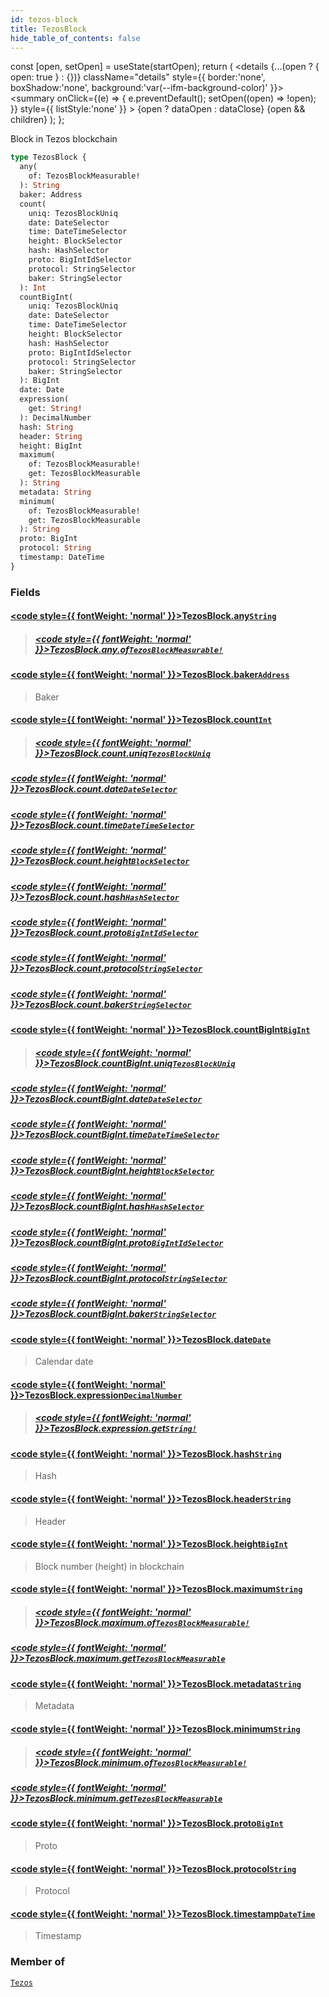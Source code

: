 ```yaml
---
id: tezos-block
title: TezosBlock
hide_table_of_contents: false
---
```







  const [open, setOpen] = useState(startOpen);
  return (
    <details {...(open ? { open: true } : {})} className="details" style={{ border:'none', boxShadow:'none', background:'var(--ifm-background-color)' }}>
      <summary
        onClick={(e) => {
          e.preventDefault();
          setOpen((open) => !open);
        }}
        style={{ listStyle:'none' }}
      >
      {open ? dataOpen : dataClose}
      </summary>
      {open && children}
    </details>
  );
};








Block in Tezos blockchain


```graphql
type TezosBlock {
  any(
    of: TezosBlockMeasurable!
  ): String
  baker: Address
  count(
    uniq: TezosBlockUniq
    date: DateSelector
    time: DateTimeSelector
    height: BlockSelector
    hash: HashSelector
    proto: BigIntIdSelector
    protocol: StringSelector
    baker: StringSelector
  ): Int
  countBigInt(
    uniq: TezosBlockUniq
    date: DateSelector
    time: DateTimeSelector
    height: BlockSelector
    hash: HashSelector
    proto: BigIntIdSelector
    protocol: StringSelector
    baker: StringSelector
  ): BigInt
  date: Date
  expression(
    get: String!
  ): DecimalNumber
  hash: String
  header: String
  height: BigInt
  maximum(
    of: TezosBlockMeasurable!
    get: TezosBlockMeasurable
  ): String
  metadata: String
  minimum(
    of: TezosBlockMeasurable!
    get: TezosBlockMeasurable
  ): String
  proto: BigInt
  protocol: String
  timestamp: DateTime
}
```




### Fields

#### [<code style={{ fontWeight: 'normal' }}>TezosBlock.<b>any</b></code>](#)<Bullet />[`String`](/docs/v1/graphql-reference/scalars/string) <Badge class="badge badge--secondary" text="scalar"/> 
> 
> 
> 
> ##### [<code style={{ fontWeight: 'normal' }}>TezosBlock.any.<b>of</b></code>](#)<Bullet />[`TezosBlockMeasurable!`](/docs/v1/graphql-reference/enums/tezos-block-measurable) <Badge class="badge badge--secondary" text="non-null"/> <Badge class="badge badge--secondary" text="enum"/> 
> 
> 
> 
> 

#### [<code style={{ fontWeight: 'normal' }}>TezosBlock.<b>baker</b></code>](#)<Bullet />[`Address`](/docs/v1/graphql-reference/objects/address) <Badge class="badge badge--secondary" text="object"/> 
> 
> 
> Baker
> 

#### [<code style={{ fontWeight: 'normal' }}>TezosBlock.<b>count</b></code>](#)<Bullet />[`Int`](/docs/v1/graphql-reference/scalars/int) <Badge class="badge badge--secondary" text="scalar"/> 
> 
> 
> 
> ##### [<code style={{ fontWeight: 'normal' }}>TezosBlock.count.<b>uniq</b></code>](#)<Bullet />[`TezosBlockUniq`](/docs/v1/graphql-reference/enums/tezos-block-uniq) <Badge class="badge badge--secondary" text="enum"/> 
> 
> 
> 
> 

##### [<code style={{ fontWeight: 'normal' }}>TezosBlock.count.<b>date</b></code>](#)<Bullet />[`DateSelector`](/docs/v1/graphql-reference/inputs/date-selector) <Badge class="badge badge--secondary" text="input"/> 
> 
> 
> 
> 

##### [<code style={{ fontWeight: 'normal' }}>TezosBlock.count.<b>time</b></code>](#)<Bullet />[`DateTimeSelector`](/docs/v1/graphql-reference/inputs/date-time-selector) <Badge class="badge badge--secondary" text="input"/> 
> 
> 
> 
> 

##### [<code style={{ fontWeight: 'normal' }}>TezosBlock.count.<b>height</b></code>](#)<Bullet />[`BlockSelector`](/docs/v1/graphql-reference/inputs/block-selector) <Badge class="badge badge--secondary" text="input"/> 
> 
> 
> 
> 

##### [<code style={{ fontWeight: 'normal' }}>TezosBlock.count.<b>hash</b></code>](#)<Bullet />[`HashSelector`](/docs/v1/graphql-reference/inputs/hash-selector) <Badge class="badge badge--secondary" text="input"/> 
> 
> 
> 
> 

##### [<code style={{ fontWeight: 'normal' }}>TezosBlock.count.<b>proto</b></code>](#)<Bullet />[`BigIntIdSelector`](/docs/v1/graphql-reference/inputs/big-int-id-selector) <Badge class="badge badge--secondary" text="input"/> 
> 
> 
> 
> 

##### [<code style={{ fontWeight: 'normal' }}>TezosBlock.count.<b>protocol</b></code>](#)<Bullet />[`StringSelector`](/docs/v1/graphql-reference/inputs/string-selector) <Badge class="badge badge--secondary" text="input"/> 
> 
> 
> 
> 

##### [<code style={{ fontWeight: 'normal' }}>TezosBlock.count.<b>baker</b></code>](#)<Bullet />[`StringSelector`](/docs/v1/graphql-reference/inputs/string-selector) <Badge class="badge badge--secondary" text="input"/> 
> 
> 
> 
> 

#### [<code style={{ fontWeight: 'normal' }}>TezosBlock.<b>countBigInt</b></code>](#)<Bullet />[`BigInt`](/docs/v1/graphql-reference/scalars/big-int) <Badge class="badge badge--secondary" text="scalar"/> 
> 
> 
> 
> ##### [<code style={{ fontWeight: 'normal' }}>TezosBlock.countBigInt.<b>uniq</b></code>](#)<Bullet />[`TezosBlockUniq`](/docs/v1/graphql-reference/enums/tezos-block-uniq) <Badge class="badge badge--secondary" text="enum"/> 
> 
> 
> 
> 

##### [<code style={{ fontWeight: 'normal' }}>TezosBlock.countBigInt.<b>date</b></code>](#)<Bullet />[`DateSelector`](/docs/v1/graphql-reference/inputs/date-selector) <Badge class="badge badge--secondary" text="input"/> 
> 
> 
> 
> 

##### [<code style={{ fontWeight: 'normal' }}>TezosBlock.countBigInt.<b>time</b></code>](#)<Bullet />[`DateTimeSelector`](/docs/v1/graphql-reference/inputs/date-time-selector) <Badge class="badge badge--secondary" text="input"/> 
> 
> 
> 
> 

##### [<code style={{ fontWeight: 'normal' }}>TezosBlock.countBigInt.<b>height</b></code>](#)<Bullet />[`BlockSelector`](/docs/v1/graphql-reference/inputs/block-selector) <Badge class="badge badge--secondary" text="input"/> 
> 
> 
> 
> 

##### [<code style={{ fontWeight: 'normal' }}>TezosBlock.countBigInt.<b>hash</b></code>](#)<Bullet />[`HashSelector`](/docs/v1/graphql-reference/inputs/hash-selector) <Badge class="badge badge--secondary" text="input"/> 
> 
> 
> 
> 

##### [<code style={{ fontWeight: 'normal' }}>TezosBlock.countBigInt.<b>proto</b></code>](#)<Bullet />[`BigIntIdSelector`](/docs/v1/graphql-reference/inputs/big-int-id-selector) <Badge class="badge badge--secondary" text="input"/> 
> 
> 
> 
> 

##### [<code style={{ fontWeight: 'normal' }}>TezosBlock.countBigInt.<b>protocol</b></code>](#)<Bullet />[`StringSelector`](/docs/v1/graphql-reference/inputs/string-selector) <Badge class="badge badge--secondary" text="input"/> 
> 
> 
> 
> 

##### [<code style={{ fontWeight: 'normal' }}>TezosBlock.countBigInt.<b>baker</b></code>](#)<Bullet />[`StringSelector`](/docs/v1/graphql-reference/inputs/string-selector) <Badge class="badge badge--secondary" text="input"/> 
> 
> 
> 
> 

#### [<code style={{ fontWeight: 'normal' }}>TezosBlock.<b>date</b></code>](#)<Bullet />[`Date`](/docs/v1/graphql-reference/objects/date) <Badge class="badge badge--secondary" text="object"/> 
> 
> 
> Calendar date
> 

#### [<code style={{ fontWeight: 'normal' }}>TezosBlock.<b>expression</b></code>](#)<Bullet />[`DecimalNumber`](/docs/v1/graphql-reference/scalars/decimal-number) <Badge class="badge badge--secondary" text="scalar"/> 
> 
> 
> 
> ##### [<code style={{ fontWeight: 'normal' }}>TezosBlock.expression.<b>get</b></code>](#)<Bullet />[`String!`](/docs/v1/graphql-reference/scalars/string) <Badge class="badge badge--secondary" text="non-null"/> <Badge class="badge badge--secondary" text="scalar"/> 
> 
> 
> 
> 

#### [<code style={{ fontWeight: 'normal' }}>TezosBlock.<b>hash</b></code>](#)<Bullet />[`String`](/docs/v1/graphql-reference/scalars/string) <Badge class="badge badge--secondary" text="scalar"/> 
> 
> 
> Hash
> 

#### [<code style={{ fontWeight: 'normal' }}>TezosBlock.<b>header</b></code>](#)<Bullet />[`String`](/docs/v1/graphql-reference/scalars/string) <Badge class="badge badge--secondary" text="scalar"/> 
> 
> 
> Header
> 

#### [<code style={{ fontWeight: 'normal' }}>TezosBlock.<b>height</b></code>](#)<Bullet />[`BigInt`](/docs/v1/graphql-reference/scalars/big-int) <Badge class="badge badge--secondary" text="scalar"/> 
> 
> 
> Block number (height) in blockchain
> 

#### [<code style={{ fontWeight: 'normal' }}>TezosBlock.<b>maximum</b></code>](#)<Bullet />[`String`](/docs/v1/graphql-reference/scalars/string) <Badge class="badge badge--secondary" text="scalar"/> 
> 
> 
> 
> ##### [<code style={{ fontWeight: 'normal' }}>TezosBlock.maximum.<b>of</b></code>](#)<Bullet />[`TezosBlockMeasurable!`](/docs/v1/graphql-reference/enums/tezos-block-measurable) <Badge class="badge badge--secondary" text="non-null"/> <Badge class="badge badge--secondary" text="enum"/> 
> 
> 
> 
> 

##### [<code style={{ fontWeight: 'normal' }}>TezosBlock.maximum.<b>get</b></code>](#)<Bullet />[`TezosBlockMeasurable`](/docs/v1/graphql-reference/enums/tezos-block-measurable) <Badge class="badge badge--secondary" text="enum"/> 
> 
> 
> 
> 

#### [<code style={{ fontWeight: 'normal' }}>TezosBlock.<b>metadata</b></code>](#)<Bullet />[`String`](/docs/v1/graphql-reference/scalars/string) <Badge class="badge badge--secondary" text="scalar"/> 
> 
> 
> Metadata
> 

#### [<code style={{ fontWeight: 'normal' }}>TezosBlock.<b>minimum</b></code>](#)<Bullet />[`String`](/docs/v1/graphql-reference/scalars/string) <Badge class="badge badge--secondary" text="scalar"/> 
> 
> 
> 
> ##### [<code style={{ fontWeight: 'normal' }}>TezosBlock.minimum.<b>of</b></code>](#)<Bullet />[`TezosBlockMeasurable!`](/docs/v1/graphql-reference/enums/tezos-block-measurable) <Badge class="badge badge--secondary" text="non-null"/> <Badge class="badge badge--secondary" text="enum"/> 
> 
> 
> 
> 

##### [<code style={{ fontWeight: 'normal' }}>TezosBlock.minimum.<b>get</b></code>](#)<Bullet />[`TezosBlockMeasurable`](/docs/v1/graphql-reference/enums/tezos-block-measurable) <Badge class="badge badge--secondary" text="enum"/> 
> 
> 
> 
> 

#### [<code style={{ fontWeight: 'normal' }}>TezosBlock.<b>proto</b></code>](#)<Bullet />[`BigInt`](/docs/v1/graphql-reference/scalars/big-int) <Badge class="badge badge--secondary" text="scalar"/> 
> 
> 
> Proto
> 

#### [<code style={{ fontWeight: 'normal' }}>TezosBlock.<b>protocol</b></code>](#)<Bullet />[`String`](/docs/v1/graphql-reference/scalars/string) <Badge class="badge badge--secondary" text="scalar"/> 
> 
> 
> Protocol
> 

#### [<code style={{ fontWeight: 'normal' }}>TezosBlock.<b>timestamp</b></code>](#)<Bullet />[`DateTime`](/docs/v1/graphql-reference/objects/date-time) <Badge class="badge badge--secondary" text="object"/> 
> 
> 
> Timestamp
> 



### Member of

[`Tezos`](/docs/v1/graphql-reference/objects/tezos)  <Badge class="secondary" text="object"/>

